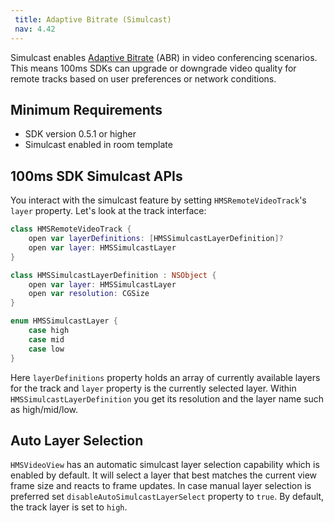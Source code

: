 ```yaml
---
 title: Adaptive Bitrate (Simulcast)
 nav: 4.42
---
```


Simulcast enables [Adaptive Bitrate](../foundation/adaptive-bitrate) (ABR) in video conferencing scenarios. This means 100ms SDKs can upgrade or downgrade video quality for remote tracks based on user preferences or network conditions.

## Minimum Requirements

-   SDK version 0.5.1 or higher
-   Simulcast enabled in room template

## 100ms SDK Simulcast APIs

You interact with the simulcast feature by setting `HMSRemoteVideoTrack`'s `layer` property. Let's look at the track interface:

```swift
class HMSRemoteVideoTrack {
    open var layerDefinitions: [HMSSimulcastLayerDefinition]?
    open var layer: HMSSimulcastLayer
}

class HMSSimulcastLayerDefinition : NSObject {
    open var layer: HMSSimulcastLayer
    open var resolution: CGSize
}

enum HMSSimulcastLayer {
    case high
    case mid
    case low
}
```

Here `layerDefinitions` property holds an array of currently available layers for the track and `layer` property is the currently selected layer. Within `HMSSimulcastLayerDefinition` you get its resolution and the layer name such as high/mid/low.

## Auto Layer Selection

`HMSVideoView` has an automatic simulcast layer selection capability which is enabled by default. It will select a layer that best matches the current view frame size and reacts to frame updates. In case manual layer selection is preferred set `disableAutoSimulcastLayerSelect` property to `true`. By default, the track layer is set to `high`.
